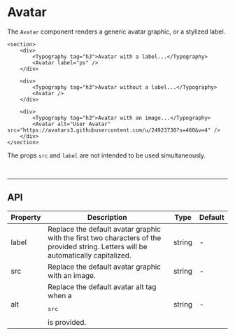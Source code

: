 # Avatar

The `Avatar` component renders a generic avatar graphic, or a stylized label.

```tsx live
<section>
    <div>
        <Typography tag="h3">Avatar with a label...</Typography>
        <Avatar label="ps" />
    </div>

    <div>
        <Typography tag="h3">Avatar without a label...</Typography>
        <Avatar />
    </div>

    <div>
        <Typography tag="h3">Avatar with an image...</Typography>
        <Avatar alt="User Avatar" src="https://avatars3.githubusercontent.com/u/24923730?s=460&v=4" />
    </div>
</section>
```

The props `src` and `label` are not intended to be used simultaneously.

<br  />

---

## API

<table>
    <thead>
        <tr>
            <th>Property</th>
            <th>Description</th>
            <th>Type</th>
            <th>Default</th>
        </tr>
    </thead>
    <tbody>
        <tr>
            <td>label</td>
            <td>
                Replace the default avatar graphic with the first two characters
                of the provided string. Letters will be automatically
                capitalized.
            </td>
            <td>string</td>
            <td>-</td>
        </tr>
        <tr>
            <td>src</td>
            <td>Replace the default avatar graphic with an image.</td>
            <td>string</td>
            <td>-</td>
        </tr>
        <tr>
            <td>alt</td>
            <td>Replace the default avatar alt tag when a <pre>src</pre> is provided.</td>
            <td>string</td>
            <td>-</td>
        </tr>
    </tbody>
</table>
